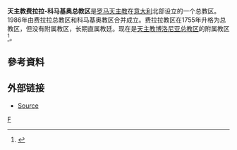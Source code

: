 '''天主教费拉拉-科马基奥总教区'''是[[罗马天主教|罗马天主教]]在[[意大利|意大利]]北部设立的一个总教区。1986年由费拉拉总教区和科马基奥教区合并成立。费拉拉教区在1755年升格为总教区，但没有附属教区，长期直属教廷。现在是[[天主教博洛尼亚总教区|天主教博洛尼亚总教区]]的附属教区<ref>{{Cite web |url=http://www.catholic-hierarchy.org/diocese/dfeco.html |title=''Catholic Hierarchy'' page |access-date=2008-10-28 |archive-date=2020-11-29 |archive-url=https://web.archive.org/web/20201129112217/https://www.catholic-hierarchy.org/diocese/dfeco.html |dead-url=no }}</ref>。

==參考資料==
<div class="references-small">
<references />
</div>

==外部链接==
*[http://www.newadvent.org/cathen/06046a.htm Source] {{Wayback|url=http://www.newadvent.org/cathen/06046a.htm |date=20200927185708 }}

[[Category:意大利天主教教区|F]]
{{意大利天主教教區}}
